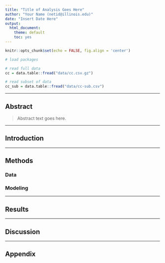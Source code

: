 ```yaml
---
title: "Title of Analysis Goes Here"
author: "Your Name (netid@illinois.edu)"
date: "Insert Date Here"
output:
  html_document: 
    theme: default
    toc: yes
---
```


```r
knitr::opts_chunk$set(echo = FALSE, fig.align = 'center')
```

```r
# load packages
```

```r
# read full data
cc = data.table::fread("data/cc.csv.gz")
```

```r
# read subset of data
cc_sub = data.table::fread("data/cc-sub.csv")
```

***

## Abstract

> Abstract text goes here.

***

## Introduction

***

## Methods

### Data

### Modeling

***

## Results

***

## Discussion

***

## Appendix
